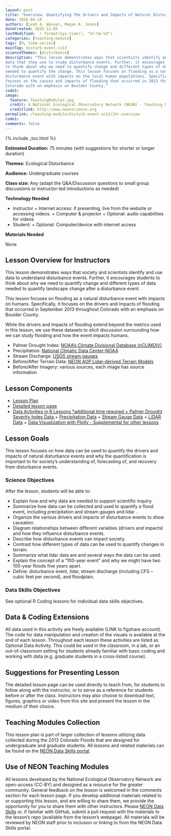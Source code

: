 ```yaml
---
layout: post
title: "Overview: Quantifying The Drivers and Impacts of Natural Disturbance Events – The 2013 Colorado Floods"
date: 2016-04-10
authors: [Leah A. Wasser, Megan A. Jones]
dateCreated: 2015-12-05
lastModified: `r format(Sys.time(), "%Y-%m-%d")`
categories: [teaching-module]
tags: [R, time-series]
mainTag: disturb-event-co13
scienceThemes: [disturbance]
description: "This lesson demonstrates ways that scientists identify and use 
data that they use to study disturbance events. Further, it encourages students 
to think about why we need to quantify change and different types of data 
needed to quantify the change. This lesson focuses on flooding as a natural 
disturbance event with impacts on the local human populations. Specifically, it 
focuses on the causes and impacts of flooding that occurred in 2013 throughout 
Colorado with an emphasis on Boulder County." 
code1:
image:
  feature: TeachingModules.jpg
  credit: A National Ecological Observatory Network (NEON) - Teaching Module
  creditlink: http://www.neonscience.org
permalink: /teaching-module/disturb-event-co13/1hr-overview
code1: 
comments: false
---
```


{% include _toc.html %}



**Estimated Duration:** 75 minutes (with suggestions for shorter or longer duration)

**Themes:** Ecological Disturbance

**Audience:** Undergraduate courses

**Class size:** Any (adapt the Q&A/Discussion questions to small group
discussions or instructor-led introductions as needed)

**Technology Needed**

* Instructor
		+ Internet access: if presenting, live from the website or accessing videos.
		+ Computer & projector
		+ Optional: audio capabilities for videos
* Student:
		+ Optional: Computer/device with internet access 

**Materials Needed**

None


## Lesson Overview for Instructors 
This lesson demonstrates ways that society and scientists identify and use data 
to understand disturbance events. Further, it encourages students to think about 
why we need to quantify change and different types of data needed to quantify 
landscape change after a disturbance event. 

This lesson focuses on flooding as a natural disturbance event with impacts on 
humans. Specifically, it focuses on the drivers and impacts of flooding that 
occurred in September 2013 throughout Colorado with an emphasis on Boulder 
County. 

While the drivers and impacts of flooding extend beyond the metrics used in 
this lesson, we use these datasets <LINK> to elicit discussion 
surrounding how we can study flooding and how the event impacts humans. 

* Palmer Drought Index: <a href="http://www7.ncdc.noaa.gov/CDO/CDODivisionalSelect.jsp" target="_blank"> NOAA's Climate Divisional Database (nCLIMDIV)</a>
* Precipitation: <a href="http://http://www.ncdc.noaa.gov/" target="_blank"> National Climatic Data Center-NOAA </a>
* Stream Discharge: <a href="http://http://waterdata.usgs.gov/nwis/rt" target="_blank"> USGS stream gauges </a>
* Before/After Terrain Data: <a href="http://www.neonscience.org/science-design/collection-methods/airborne-remote-sensing" target="_blank"> NEON AOP Lidar-derived Terrain Models </a>
* Before/After Imagery: various sources, each image has source information 

## Lesson Components

* <a href="{{ site.baseurl}}/teaching-module/disturb-event-co13/lesson-plan" target="_blank"> Lesson Plan </a>
* <a href="{{ site.baseurl}}/teaching-module/disturb-event-co13/detailed-lesson" target="_blank"> Detailed lesson page
* Data Activities in R Lessons *additional time required
		 + <a href="{{ site.baseurl }}/R/nCLIMDIV-Palmer-Drought-Data-R" target="_blank"> Palmer Drought Severity Index Data </a>
		 +  <a href="{{ site.baseurl }}/R/COOP-precip-data-R" target="_blank">Precipitation Data</a>
		 + <a href="{{ site.baseurl }}/R/USGS-Stream-Discharge-Data-R" target="_blank"> Stream Gauge Data</a> 
		 + <a href="{{ site.baseurl }}/R/NEON-lidar-flood-CO13" target="_blank"> LiDAR Data</a>
		 + <a href="{{ site.baseurl }}/R/Plotly" target="_blank"> Data Visualization with Plotly - Supplemental for other lessons</a>


## Lesson Goals 
This lesson focuses on how data can be used to quantify the drivers and impacts
of natural disturbance events and why the quantification is important to for
society’s understanding of, forecasting of, and recovery from disturbance events. 

### Science Objectives
After the lesson, students will be able to: 

* Explain how and why data are needed to support scientific inquiry.
* Summarize how data can be collected and used to quantify a flood event, 
including precipitation and stream gauges and lidar .
* Organize the various drivers and impacts of disturbance events to show 
causation. 
* Diagram relationships between different variables (drivers and impacts) and 
how they influence disturbance events.
* Describe how disturbance events can impact society. 
* Contrast how different types of data can be used to quantify changes in terrain. 
* Summarize what lidar data are and several ways the data can be used.
* Explain the concept of a “100-year event” and why we might have two 100-year floods five years apart.
* Define: disturbance event, lidar, stream discharge (including CFS – cubic feet per second), and floodplain. 

### Data Skills Objectives
See optional R Coding lessons for individual data skills objectives.

## Data & Coding Extensions
All data used in this activity are freely available (LINK to figshare account). 
The code for data manipulation and creation of the visuals is available at the 
end of each lesson. Throughout each lesson these activities are listed as 
Optional Data Activity. This could be used in the classroom, in a lab, or an 
out-of-classroom setting for students already familiar with basic coding and 
working with data (e.g. graduate students in a cross-listed course). 

## Suggestions for Presenting Lesson
The detailed lesson page can be used directly to teach from, for students to 
follow along with the instructor, or to serve as a reference for students before 
or after the class. 
Instructors may also choose to download text, figures, graphics or video from 
this site and present the lesson in the medium of their choice. 

## Teaching Modules Collection
This lesson plan is part of larger collection of lessons utilizing data 
collected during the 2013 Colorado Floods that are designed for undergraduate 
and graduate students. All lessons and related materials can be found on the 
<a href="http://www.neondataskills.org/" target="_blank"> NEON Data Skills portal</a>.

## Use of NEON Teaching Modules 
All lessons developed by the National Ecological Observatory Network are 
open-access (CC-BY) and designed as a resource for the greater community. 
General feedback on the lesson is welcomed in the comments section <Link> for 
each lesson page. If you develop additional materials related to or supporting 
this lesson, and are willing to share them, we provide the opportunity for you 
to share them with other instructors. Please 
<a href="mailto:neondataskills@BattelleEcology.org?subject=Comment%20RE%3A%20Teaching%20Module">NEON Data Skills</a> 
or, if familiar with GitHub, submit a pull request with the materials to the 
lesson’s repo (available from the lesson’s webpage). All materials will be
reviewed by NEON staff prior to inclusion or linking to from the NEON Data 
Skills portal. 
